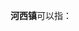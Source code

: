 {{更新|1=河西镇 (南充市) 行政区划代码|time=2020-02-01T12:29:10+00:00}}
'''河西镇'''可以指：
{{PRC admin/disambig|13/05/35/101/000|14/05/81/106/000|21/09/05/101/000|51/13/04/201/000|53/04/23/102/000|63/25/23/101/000|64/03/24/101/000}}
{{disambig|cat=三字中国镇名消歧义}}